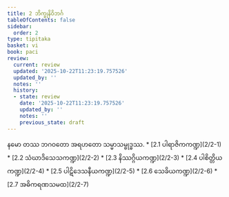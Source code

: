 ```yaml
---
title: 2 ဘိက္ခုနိဝိဘင်္ဂ
tableOfContents: false
sidebar:
  order: 2
type: tipitaka
basket: vi
book: paci
review:
  current: review
  updated: '2025-10-22T11:23:19.757526'
  updated_by: ''
  notes: ''
  history:
  - state: review
    date: '2025-10-22T11:23:19.757526'
    updated_by: ''
    notes: ''
    previous_state: draft
---
```



<ReviewStatus review={frontmatter.review} showDetails={true} />

<HypothesisAnnotation frontmatter={frontmatter} />

<DynamicBreadcrumb />

<Paragraph number="2099" type="center" book="paci">
နမော တဿ ဘဂဝတော အရဟတော သမ္မာသမ္ဗုဒ္ဓဿ.

</Paragraph>

<TableOfContents book="paci" section="2">
* [2.1 ပါရာဇိကကဏ္ဍ](2/2-1)
* [2.2 သံဃာဒိသေသကဏ္ဍ](2/2-2)
* [2.3 နိဿဂ္ဂိယကဏ္ဍ](2/2-3)
* [2.4 ပါစိတ္တိယကဏ္ဍ](2/2-4)
* [2.5 ပါဋိဒေသနီယကဏ္ဍ](2/2-5)
* [2.6 သေခိယကဏ္ဍ](2/2-6)
* [2.7 အဓိကရဏသမထ](2/2-7)
</TableOfContents>